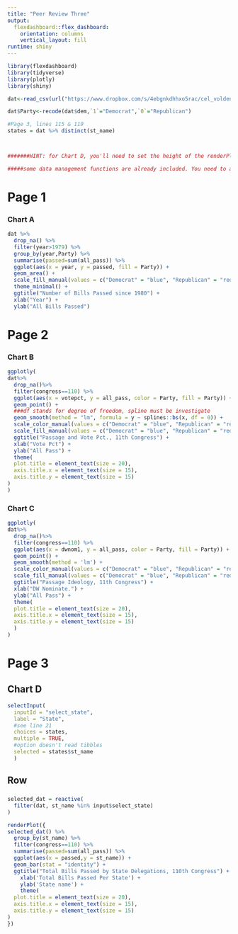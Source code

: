 ```yaml
---
title: "Peer Review Three"
output: 
  flexdashboard::flex_dashboard:
    orientation: columns
    vertical_layout: fill
runtime: shiny
---
```


```r
library(flexdashboard)
library(tidyverse)
library(plotly)
library(shiny)

dat<-read_csv(url("https://www.dropbox.com/s/4ebgnkdhhxo5rac/cel_volden_wiseman%20_coursera.csv?raw=1"))

dat$Party<-recode(dat$dem,`1`="Democrat",`0`="Republican")

#Page 3, lines 115 & 119
states = dat %>% distinct(st_name)



#######HINT: for Chart D, you'll need to set the height of the renderPlot, using the height argument. Try a value of 750.

#####some data management functions are already included. You need to add the visualization functions.

```


Page 1 
======

### Chart A

```r
dat %>% 
  drop_na() %>% 
  filter(year>1979) %>% 
  group_by(year,Party) %>%
  summarise(passed=sum(all_pass)) %>%
  ggplot(aes(x = year, y = passed, fill = Party)) +
  geom_area() +
  scale_fill_manual(values = c("Democrat" = "blue", "Republican" = "red")) +
  theme_minimal() +
  ggtitle("Number of Bills Passed since 1980") +
  xlab("Year") +
  ylab("All Bills Passed") 
```



Page 2{data-orientation=rows}
======


### Chart B

```r

ggplotly(
dat%>%
  drop_na()%>%
  filter(congress==110) %>%
  ggplot(aes(x = votepct, y = all_pass, color = Party, fill = Party)) +
  geom_point() +
  ###df stands for degree of freedom, spline must be investigate
  geom_smooth(method = "lm", formula = y ~ splines::bs(x, df = 0)) +
  scale_color_manual(values = c("Democrat" = "blue", "Republican" = "red")) +
  scale_fill_manual(values = c("Democrat" = "blue", "Republican" = "red")) + 
  ggtitle("Passage and Vote Pct., 11th Congress") +
  xlab("Vote Pct") +
  ylab("All Pass") +
  theme(
  plot.title = element_text(size = 20), 
  axis.title.x = element_text(size = 15),
  axis.title.y = element_text(size = 15)
)
)

```




### Chart C

```r
ggplotly(
dat%>%
  drop_na()%>%
  filter(congress==110) %>%
  ggplot(aes(x = dwnom1, y = all_pass, color = Party, fill = Party)) +
  geom_point() +
  geom_smooth(method = 'lm') +
  scale_color_manual(values = c("Democrat" = "blue", "Republican" = "red")) +
  scale_fill_manual(values = c("Democrat" = "blue", "Republican" = "red")) +
  ggtitle("Passage Ideology, 11th Congress") +
  xlab("DW Nominate.") +
  ylab("All Pass") +
  theme(
  plot.title = element_text(size = 20), 
  axis.title.x = element_text(size = 15),
  axis.title.y = element_text(size = 15)
  )
)
```


Page 3{data-orientation=rows}
=============================




Chart D{.sidebar}
----------------------


```r
selectInput(
  inputId = "select_state",
  label = "State",
  #see line 21
  choices = states,
  multiple = TRUE,
  #option doesn't read tibbles
  selected = states$st_name
  )

```



Row
------------------------

###

```r
selected_dat = reactive(
  filter(dat, st_name %in% input$select_state)
)

renderPlot({
selected_dat() %>%
  group_by(st_name) %>%
  filter(congress==110) %>%
  summarise(passed=sum(all_pass)) %>%
  ggplot(aes(x = passed,y = st_name)) +
  geom_bar(stat = "identity") +
  ggtitle("Total Bills Passed by State Delegations, 110th Congress") +
    xlab('Total Bills Passed Per State') +
    ylab('State name') + 
    theme(
  plot.title = element_text(size = 20), 
  axis.title.x = element_text(size = 15),
  axis.title.y = element_text(size = 15)
)
})
```